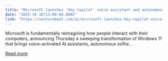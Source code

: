 ```yaml
---
title: "Microsoft launches 'Hey Copilot' voice assistant and autonomous agents for all Windows 11 PCs"
date: "2025-10-16T13:00:00.000Z"
link: "https://venturebeat.com/ai/microsoft-launches-hey-copilot-voice-assistant-and-autonomous-agents-for-all"
---
```


Microsoft is fundamentally reimagining how people interact with their computers, announcing Thursday a sweeping transformation of Windows 11 that brings voice-activated AI assistants, autonomous softw...

[Read more](https://venturebeat.com/ai/microsoft-launches-hey-copilot-voice-assistant-and-autonomous-agents-for-all)
